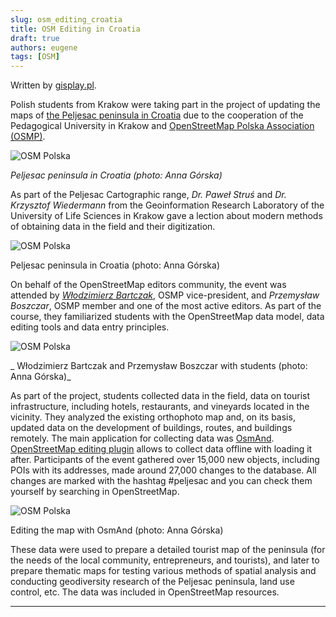 ```yaml
---
slug: osm_editing_croatia
title: OSM Editing in Croatia
draft: true
authors: eugene
tags: [OSM]
---
```


Written by [gisplay.pl](https://gisplay.pl/gis/10247-studenci-z-polski-pod-okiem-stowarzyszenia-osm-polska-mapuja-polwysep-w-chorwacji.html).

Polish students from Krakow were taking part in the project of updating the maps of [the Peljesac peninsula in Croatia](https://www.openstreetmap.org/relation/3753553) due to the cooperation of the Pedagogical University in Krakow and [OpenStreetMap Polska Association (OSMP)](https://openstreetmap.org.pl/stowarzyszenie/).

![OSM Polska](./osm_polska_3.png)

_Peljesac peninsula in Croatia (photo: Anna Górska)_

<!--truncate-->

As part of the Peljesac Cartographic range, _Dr. Paweł Struś_ and _Dr. Krzysztof Wiedermann_ from the Geoinformation Research Laboratory of the University of Life Sciences in Krakow gave a lection about modern methods of obtaining data in the field and their digitization.

![OSM Polska](./osm_polska_1.png)

Peljesac peninsula in Croatia (photo: Anna Górska)

On behalf of the OpenStreetMap editors community, the event was attended by [_Włodzimierz Bartczak_](https://www.openstreetmap.org/user/Cristoffs), OSMP vice-president, and _Przemysław Boszczar_, OSMP member and one of the most active editors. As part of the course, they familiarized students with the OpenStreetMap data model, data editing tools and data entry principles.

![OSM Polska](./osm_polska_2.png)

_ Włodzimierz Bartczak and Przemysław Boszczar with students (photo: Anna Górska)_

As part of the project, students collected data in the field, data on tourist infrastructure, including hotels, restaurants, and vineyards located in the vicinity. They analyzed the existing orthophoto map and, on its basis, updated data on the development of buildings, routes, and buildings remotely. The main application for collecting data was [OsmAnd](https://osmand.net/). [OpenStreetMap editing plugin](https://osmand.net/docs/user/plugins/osm-editing) allows to collect data offline with loading it after. Participants of the event gathered over 15,000 new objects, including POIs with its addresses, made around 27,000 changes to the database. All changes are marked with the hashtag #peljesac and you can check them yourself by searching in OpenStreetMap.

![OSM Polska](./osm_polska.png)

Editing the map with OsmAnd (photo: Anna Górska)

These data were used to prepare a detailed tourist map of the peninsula (for the needs of the local community, entrepreneurs, and tourists), and later to prepare thematic maps for testing various methods of spatial analysis and conducting geodiversity research of the Peljesac peninsula, land use control, etc. The data was included in OpenStreetMap resources.



______________________

<LinksSocial/>
<LinksTelegram/>
